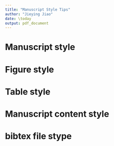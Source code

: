 ```yaml
---
title: "Manuscript Style Tips"
author: "Jieying Jiao"
date: \today
output: pdf_document
---
```


# Manuscript style
\begin{enumerate}
\item Always spell check.
\item When revising the paper, answer how the comments are addressed, in blue.
      When the comments are solved, just delete that comments.
\item No space before a paragraph. Use two blank lines to seperate paragraphs and
      no space in blank line.
\item Make line width below 80.
\item Do not start a scentence with symbol.
\item No comma and long words in inline math mode.
\item Put a space before every left parenthesis.
\item Explain each symbols after equations/formulas starting with ```where'' so
      that readers fully understand them. Explanations for one equation/formula
      should put in one single scentence. Never end a scentence with undefined
      symbol. No blank line so that no new paragraph is started before or
      after math mode (Don't put formula alone as a paragraph).
\item Put captions for tables on top while captions for figures on bottom.
\item Use ``Table'', ``Figure'', ``Equation'' when cite them. Make first letter be
      capital and do not use abbrevation.
\item Use past tense to describe the data generation in simulation studies.
\item Figures/tables and other floaters are always positioned with ``tbp''.
      Never use ``h'' in floating table/figure.
\item Label equations, tables and figures which will be referenced and label
      them use informative name. Don't label those which won't be referenced.
\item Label and cite each section if needed. Never use the number to
      represent a section, like ``Section two is about ...''
\item No space in object or identifier (file/project/variable/label) names.
\item Don't repeat title words in keywrods.
\item Use ``citep'' when cite paper with parentheses.
\item In math mode, use different sized parentheses for better view.
\item Define the distribution instead of distribution name only. Like G(a, b),
      don't only define that G is shorthand of Gamma.
\item In math formulas, don't use ``$\times$'' for multiplying unless in a new line.
\item Put enough space in math formulas for better view in source.
\item No inline ``frac''.
\item Use a consistent labeling system, like sec, fig, tab, eq, alg, etc.
\item Do not define unnecessary symbol. Use reasonable and simple symbol, eg,
      don't use $a_1$ if you don't have an $a_2$, just $a$ is enough.
\item Use ``$\backslash$dd'' for differentiation operator. Define new command:
      $\backslash$newcommand\{$\backslash$dd\}\{$\backslash$mathrm\{d\}\}.
\item Cite paper instead of book for appropriate credit.
\item Close the sentence with a period, even in an equation.
\item Never start a sentence with ``And''.
\item Avoid a number starting a new line. Use tilde in tex source file to connect
      text and number.
\item Cite equations through ``eqref'' not ``ref''.
\item Never use abbreviation, like ``don't''.
\item Delete extra empty rows.
\item Don't use bullet points in a paper. Put them in a nice paragraph.
\item No brackets in citing sections/tables/figures.
\item Don't break lines in inline math mode.
\item Use vector form if possible instead of summation.
\item When cite a formula/equation, don't use word ``Formula'' or ``Equation'',
      just directly cite it using ``eqref''.
\item Use a different font for code.
\item Learn how to use ``and'' when listing. Don't use ``$\$a, b\$$'', use
      ``$\$a\$$ and $\$b\$$'' (no comma in inline math mode).
\item Use uppercase letter for random variable.
\item Any equation needs to be part of a sentence. Punctuation are needed.
\item Break long inline math expressions into multiple pieces.
\end{enumerate}


# Figure style
\begin{enumerate}
\item Use pdf or eps for figure file. Don't use png file since it's not vector
      graphics and will lose resolution when resize.
\item For plots with different lines, use different line pattern to distinguish
      them, not only color, so that readers can tell the difference when print
      them out. Same for different dots on plots.
\item Don't use red and green for different in plots. Some people are
      red-green blind.
\item Keep figure aspect ratio correct if the figure has realistic meaning.
      Like a basketball half court should be 50/47.
\item Remove extra margin in plot.
\item When change plot size in latex, keep the ratio fixed.
\item For plot files in tex, name the files informatively.
\item Do not put the figures in an upper level directory. Should be in the
      same directory or a subdirectory.
\end{enumerate}


# Table style
\begin{enumerate}
\item Do not change font size for tables. Change table layout to fit instead
      of resizing it. Try to avoid sideways table.
\item Use booktabs effectively. Never use ``hline'' in table. Use ``toprule'',
      ``midrule'', ``bottomrule''.
\item When display estimatng results, put variable names in a table, instead of
      their coefficients.
\item Protect negative sign in the table.
\item Right adjust the numbers in tables.
\end{enumerate}

# Manuscript content style
\begin{enumerate}
\item In general, open the abstract with a background of the research problem.
\item One sentence about the findings from the real data analysis in abstract.
\item When introduce the model or method you use, directly start from the data
      and then introduce the model, method. Don't write like a review paper.
\item When discussing results, set up a few bullet points on what you see in the
      results. Then say them in a nice flow.
\item Show simulation settings in detail and clearly so that readers can
      reproduce your results. Always justify your simulation settings.
\item Put technical details in Appendix.
\item Use pricise expression. If you can present clearly use less words, then
      don't use more in order to make it longer.
\end{enumerate}

# bibtex file stype
\begin{enumerate}
\item Delete repeated entry.
\item Capitalize first letter of every words in title, except articles,
      prepositions, or coordinating conjunctions like "a", "in", "and".
\item Always check the bibtex information downloaded from website. There might
      be wrong or incomplete information.
\item Use informative label for each entry: "Lastname + First word in title + year".
\item For books, use title style.
\item Protect capital letters using ``$\{\}$''.
\end{enumerate}
